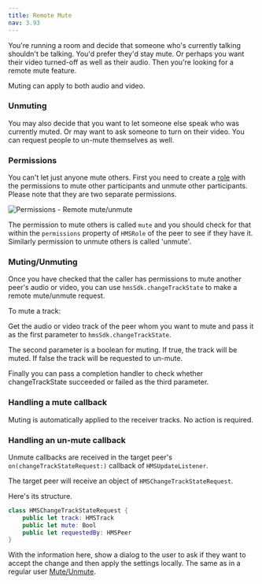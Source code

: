 ---
title: Remote Mute
nav: 3.93
---

You're running a room and decide that someone who's currently talking shouldn't be talking. You'd prefer they'd stay mute. Or perhaps you want their video turned-off as well as their audio. Then you're looking for a remote mute feature.

Muting can apply to both audio and video.

### Unmuting

You may also decide that you want to let someone else speak who was currently muted. Or may want to ask someone to turn on their video. You can request people to un-mute themselves as well.

### Permissions

You can't let just anyone mute others. First you need to create a [role](../foundation/templates-and-roles) with the permissions to mute other participants and unmute other participants. Please note that they are two separate permissions.

![Permissions - Remote mute/unmute](/guides/permissions.png)

The permission to mute others is called `mute` and you should check for that within the `permissions` property of `HMSRole` of the peer to see if they have it. Similarly permission to unmute others is called 'unmute'.

### Muting/Unmuting

Once you have checked that the caller has permissions to mute another peer's audio or video, you can use `hmsSdk.changeTrackState` to make a remote mute/unmute request.

To mute a track:

Get the audio or video track of the peer whom you want to mute and pass it as the first parameter to `hmsSdk.changeTrackState`.

The second parameter is a boolean for muting. If true, the track will be muted. If false the track will be requested to un-mute.

Finally you can pass a completion handler to check whether changeTrackState succeeded or failed as the third parameter.

### Handling a mute callback

Muting is automatically applied to the receiver tracks. No action is required.

### Handling an un-mute callback

Unmute callbacks are received in the target peer's `on(changeTrackStateRequest:)` callback of `HMSUpdateListener`.

The target peer will receive an object of `HMSChangeTrackStateRequest`.

Here's its structure.

```swift
class HMSChangeTrackStateRequest {
    public let track: HMSTrack
    public let mute: Bool
    public let requestedBy: HMSPeer
}
```

With the information here, show a dialog to the user to ask if they want to accept the change and then apply the settings locally. The same as in a regular user [Mute/Unmute](mute).
